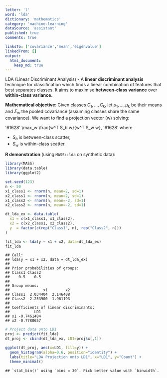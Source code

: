 ```yaml
---
letter: 'l'
word: 'lda'
dictionary: 'mathematics'
category: 'machine-learning'
dataSource: 'assistant'
published: true
comments: true

linksTo: ['covariance','mean','eigenvalue']
linkedFrom: []
output:
  html_document:
    keep_md: true
---
```




<a id="lda">LDA (Linear Discriminant Analysis)</a> - A **linear discriminant analysis** technique for classification which finds a linear combination of features that best separates classes. It aims to maximise **between-class variance** over **within-class variance**.

**Mathematical objective**:
Given classes $C_1,\dots,C_k$, let $\mu_1,\dots,\mu_k$ be their means and $\Sigma_w$ the pooled covariance (assuming classes share the same covariance). We want to find a projection vector \(w\) solving:

'61628'
\max_w \frac{w^T S_b w}{w^T S_w w},
'61628'
where
- $S_b$ is between-class scatter,
- $S_w$ is within-class scatter.

**R demonstration** (using `MASS::lda` on synthetic data):


``` r
library(MASS)
library(data.table)
library(ggplot2)

set.seed(123)
n <- 50
x1_class1 <- rnorm(n, mean=2, sd=1)
x2_class1 <- rnorm(n, mean=2, sd=1)
x1_class2 <- rnorm(n, mean=-2, sd=1)
x2_class2 <- rnorm(n, mean=-2, sd=1)

dt_lda_ex <- data.table(
  x1 = c(x1_class1, x1_class2),
  x2 = c(x2_class1, x2_class2),
  y  = factor(c(rep("Class1", n), rep("Class2", n)))
)

fit_lda <- lda(y ~ x1 + x2, data=dt_lda_ex)
fit_lda
```

```
## Call:
## lda(y ~ x1 + x2, data = dt_lda_ex)
## 
## Prior probabilities of groups:
## Class1 Class2 
##    0.5    0.5 
## 
## Group means:
##               x1        x2
## Class1  2.034404  2.146408
## Class2 -2.253900 -1.961193
## 
## Coefficients of linear discriminants:
##           LD1
## x1 -0.7461484
## x2 -0.7780657
```

``` r
# Project data onto LD1
proj <- predict(fit_lda)
dt_proj <- cbind(dt_lda_ex, LD1=proj$x[,1])

ggplot(dt_proj, aes(x=LD1, fill=y)) +
  geom_histogram(alpha=0.6, position="identity") +
  labs(title="LDA Projection onto LD1", x="LD1", y="Count") +
  theme_minimal()
```

```
## `stat_bin()` using `bins = 30`. Pick better value with `binwidth`.
```

<Figure src="/Users/work/Coding/derecksprojects/derecksnotes.com-playground/derecksnotes.com/client/src/app/dictionaries/mathematics/definitions/mathematics_machine-learning_l_lda_files/figure-html/unnamed-chunk-1-1.png">
	
</Figure>
